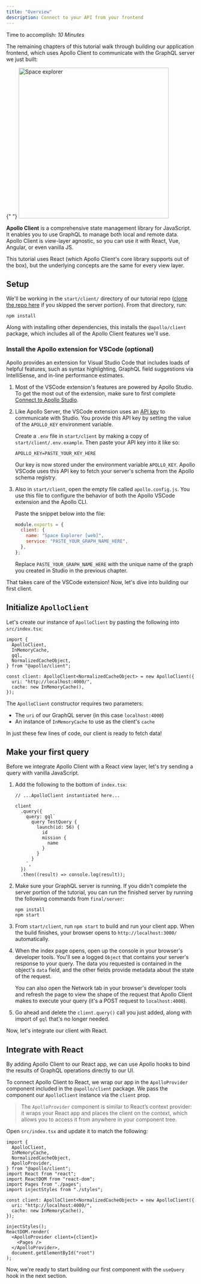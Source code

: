 ```yaml
---
title: "Overview"
description: Connect to your API from your frontend
---
```



Time to accomplish: _10 Minutes_

The remaining chapters of this tutorial walk through building our application frontend, which uses Apollo Client to communicate with the GraphQL server we just built:

{" "}
<img src="../images/space-explorer.png" alt="Space explorer" width="400"></img>

**Apollo Client** is a comprehensive state management library for JavaScript. It enables you to use GraphQL to manage both local and remote data. Apollo Client is view-layer agnostic, so you can use it with React, Vue, Angular, or even vanilla JS.

This tutorial uses React (which Apollo Client's core library supports out of the box), but the underlying concepts are the same for every view layer.

## Setup

We'll be working in the `start/client/` directory of our tutorial repo ([clone the repo here](https://github.com/apollographql/fullstack-tutorial/) if you skipped the server portion). From that directory, run:

```bash:title=start/client/
npm install
```

Along with installing other dependencies, this installs the `@apollo/client` package, which includes all of the Apollo Client features we'll use.

### Install the Apollo extension for VSCode (optional)

Apollo provides an extension for Visual Studio Code that includes loads of helpful features, such as syntax highlighting, GraphQL field suggestions via IntelliSense, and in-line performance estimates.

1. Most of the VSCode extension's features are powered by Apollo Studio. To get the most out of the extension, make sure to first complete [Connect to Apollo Studio](./production/).

2. Like Apollo Server, the VSCode extension uses an [API key](https://www.apollographql.com/docs/studio/api-keys/) to communicate with Studio. You provide this API key by setting the value of the `APOLLO_KEY` environment variable.

   Create a `.env` file in `start/client` by making a copy of `start/client/.env.example`. Then paste your API key into it like so:

   ```none:title=.env
   APOLLO_KEY=PASTE_YOUR_KEY_HERE
   ```

   Our key is now stored under the environment variable `APOLLO_KEY`. Apollo VSCode uses this API key to fetch your server's schema from the Apollo schema registry.

3. Also in `start/client`, open the empty file called `apollo.config.js`. You use this file to configure the behavior of both the Apollo VSCode extension and the Apollo CLI.

   Paste the snippet below into the file:

   ```js:title=apollo.config.js
   module.exports = {
     client: {
       name: "Space Explorer [web]",
       service: "PASTE_YOUR_GRAPH_NAME_HERE",
     },
   };
   ```

   Replace `PASTE_YOUR_GRAPH_NAME_HERE` with the unique name of the graph you created in Studio in the previous chapter.

That takes care of the VSCode extension! Now, let's dive into building our first client.

## Initialize `ApolloClient`

<Disclaimer />

Let's create our instance of `ApolloClient` by pasting the following into `src/index.tsx`:

<MultiCodeBlock>


```tsx:title=src/index.tsx
import {
  ApolloClient,
  InMemoryCache,
  gql,
  NormalizedCacheObject,
} from "@apollo/client";

const client: ApolloClient<NormalizedCacheObject> = new ApolloClient({
  uri: "http://localhost:4000/",
  cache: new InMemoryCache(),
});
```

</MultiCodeBlock>


The `ApolloClient` constructor requires two parameters:

- The `uri` of our GraphQL server (in this case `localhost:4000`)
- An instance of `InMemoryCache` to use as the client's `cache`

In just these few lines of code, our client is ready to fetch data!

## Make your first query

Before we integrate Apollo Client with a React view layer, let's try sending a query with vanilla JavaScript.

1. Add the following to the bottom of `index.tsx`:

   <MultiCodeBlock>


   ```tsx:title=src/index.tsx
   // ...ApolloClient instantiated here...

   client
     .query({
       query: gql`
         query TestQuery {
           launch(id: 56) {
             id
             mission {
               name
             }
           }
         }
       `,
     })
     .then((result) => console.log(result));
   ```

   </MultiCodeBlock>


2. Make sure your GraphQL server is running. If you didn't complete the server portion of the tutorial, you can run the finished server by running the following commands from `final/server`:

   ```
   npm install
   npm start
   ```

3. From `start/client`, run `npm start` to build and run your client app. When the build finishes, your browser opens to `http://localhost:3000/` automatically.

4. When the index page opens, open up the console in your browser's developer tools. You'll see a logged `Object` that contains your server's response to your query. The data you requested is contained in the object's `data` field, and the other fields provide metadata about the state of the request.

   You can also open the Network tab in your browser's developer tools and refresh the page to view the shape of the request that Apollo Client makes to execute your query (it's a POST request to `localhost:4000`).

5. Go ahead and delete the `client.query()` call you just added, along with import of `gql` that's no longer needed.

Now, let's integrate our client with React.

## Integrate with React

By adding Apollo Client to our React app, we can use Apollo hooks to bind the results of GraphQL operations directly to our UI.

To connect Apollo Client to React, we wrap our app in the `ApolloProvider` component included in the `@apollo/client` package. We pass the component our `ApolloClient` instance via the `client` prop.

> The `ApolloProvider` component is similar to React’s context provider: it wraps your React app and places the client on the context, which allows you to access it from anywhere in your component tree.

Open `src/index.tsx` and update it to match the following:

<MultiCodeBlock>


```tsx:title=src/index.tsx
import {
  ApolloClient,
  InMemoryCache,
  NormalizedCacheObject,
  ApolloProvider,
} from "@apollo/client";
import React from "react";
import ReactDOM from "react-dom";
import Pages from "./pages";
import injectStyles from "./styles";

const client: ApolloClient<NormalizedCacheObject> = new ApolloClient({
  uri: "http://localhost:4000/",
  cache: new InMemoryCache(),
});

injectStyles();
ReactDOM.render(
  <ApolloProvider client={client}>
    <Pages />
  </ApolloProvider>,
  document.getElementById("root")
);
```

</MultiCodeBlock>


Now, we're ready to start building our first component with the `useQuery` hook in the next section.
